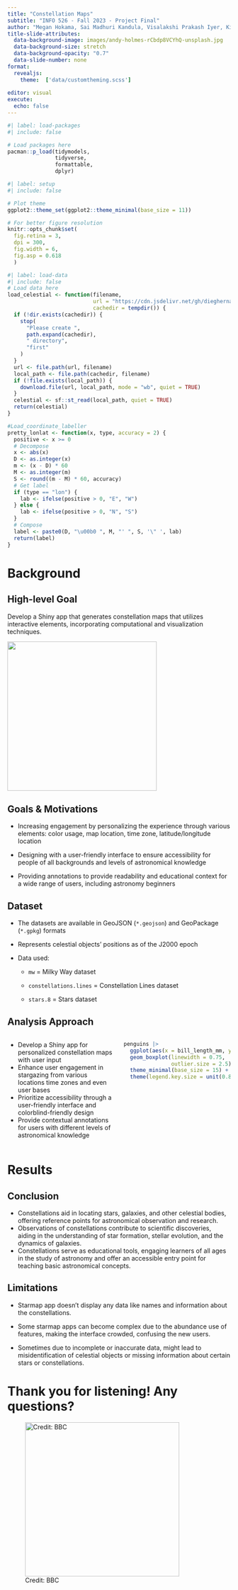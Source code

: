 ```yaml
---
title: "Constellation Maps"
subtitle: "INFO 526 - Fall 2023 - Project Final"
author: "Megan Hokama, Sai Madhuri Kandula, Visalakshi Prakash Iyer, Kiwoon Hong, Tejashwini Kasa"
title-slide-attributes:
  data-background-image: images/andy-holmes-rCbdp8VCYhQ-unsplash.jpg
  data-background-size: stretch
  data-background-opacity: "0.7"
  data-slide-number: none
format:
  revealjs:
    theme:  ['data/customtheming.scss']
  
editor: visual
execute:
  echo: false
---
```


```r
#| label: load-packages
#| include: false

# Load packages here
pacman::p_load(tidymodels,
               tidyverse,
               formattable, 
               dplyr)

```

```r
#| label: setup
#| include: false

# Plot theme
ggplot2::theme_set(ggplot2::theme_minimal(base_size = 11))

# For better figure resolution
knitr::opts_chunk$set(
  fig.retina = 3, 
  dpi = 300, 
  fig.width = 6, 
  fig.asp = 0.618 
  )
```

```r
#| label: load-data
#| include: false
# Load data here
load_celestial <- function(filename,
                           url = "https://cdn.jsdelivr.net/gh/dieghernan/celestial_data@main/data/",
                           cachedir = tempdir()) {
  if (!dir.exists(cachedir)) {
    stop(
      "Please create ",
      path.expand(cachedir),
      " directory",
      "first"
    )
  }
  url <- file.path(url, filename)
  local_path <- file.path(cachedir, filename)
  if (!file.exists(local_path)) {
    download.file(url, local_path, mode = "wb", quiet = TRUE)
  }
  celestial <- sf::st_read(local_path, quiet = TRUE)
  return(celestial)
}

#Load_coordinate_labeller
pretty_lonlat <- function(x, type, accuracy = 2) {
  positive <- x >= 0
  # Decompose
  x <- abs(x)
  D <- as.integer(x)
  m <- (x - D) * 60
  M <- as.integer(m)
  S <- round((m - M) * 60, accuracy)
  # Get label
  if (type == "lon") {
    lab <- ifelse(positive > 0, "E", "W")
  } else {
    lab <- ifelse(positive > 0, "N", "S")
  }
  # Compose
  label <- paste0(D, "\u00b0 ", M, "' ", S, '\" ', lab)
  return(label)
}
```

# Background

## High-level Goal

Develop a Shiny app that generates constellation maps that utilizes interactive elements, incorporating computational and visualization techniques.

![](images/constellationexample.jpg){fig-align="center" width="337"}

## Goals & Motivations

-   Increasing engagement by personalizing the experience through various elements: color usage, map location, time zone, latitude/longitude location

-   Designing with a user-friendly interface to ensure accessibility for people of all backgrounds and levels of astronomical knowledge

-   Providing annotations to provide readability and educational context for a wide range of users, including astronomy beginners

## Dataset

-   The datasets are available in GeoJSON (`*.geojson`) and GeoPackage (`*.gpkg`) formats

-   Represents celestial objects' positions as of the J2000 epoch

-   Data used:

    -   `mw` = Milky Way dataset

    -   `constellations.lines` = Constellation Lines dataset

    -   `stars.8` = Stars dataset

## Analysis Approach

::: columns
::: {.column width="50%"}
-   Develop a Shiny app for personalized constellation maps with user input
-   Enhance user engagement in stargazing from various locations time zones and even user bases
-   Prioritize accessibility through a user-friendly interface and colorblind-friendly design
-   Provide contextual annotations for users with different levels of astronomical knowledge
:::

::: {.column width="50%"}
```r
penguins |>
  ggplot(aes(x = bill_length_mm, y = species, color = species)) +
  geom_boxplot(linewidth = 0.75,
               outlier.size = 2.5) +
  theme_minimal(base_size = 15) +
  theme(legend.key.size = unit(0.8, "cm"))
```
:::
:::

# Results

## Conclusion {.column width="50%"}

-   Constellations aid in locating stars, galaxies, and other celestial bodies, offering reference points for astronomical observation and research.
-   Observations of constellations contribute to scientific discoveries, aiding in the understanding of star formation, stellar evolution, and the dynamics of galaxies.
-   Constellations serve as educational tools, engaging learners of all ages in the study of astronomy and offer an accessible entry point for teaching basic astronomical concepts.

## Limitations

-   Starmap app doesn't display any data like names and information about the constellations.

-   Some starmap apps can become complex due to the abundance use of features, making the interface crowded, confusing the new users.

-   Sometimes due to incomplete or inaccurate data, might lead to misidentification of celestial objects or missing information about certain stars or constellations.

# Thank you for listening! Any questions?

![Credit: BBC](images/gifstars.gif){fig-align="center" width="348"}
